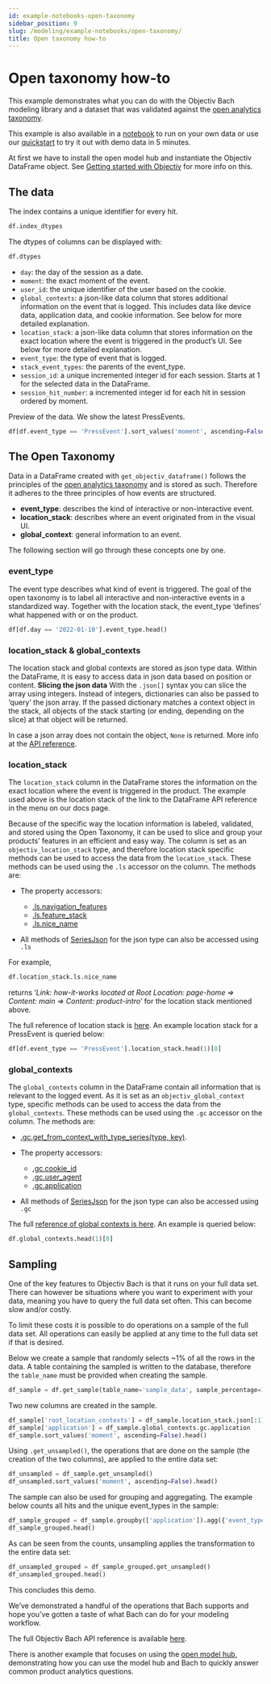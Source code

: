 ```yaml
---
id: example-notebooks-open-taxonomy
sidebar_position: 9
slug: /modeling/example-notebooks/open-taxonomy/
title: Open taxonomy how-to
---
```


# Open taxonomy how-to

This example demonstrates what you can do with the Objectiv Bach modeling library and a dataset that was validated against the [open analytics taxonomy](https://objectiv.io/docs/taxonomy/).

This example is also available in a [notebook](https://github.com/objectiv/objectiv-analytics/blob/main/notebooks/open-taxonomy-how-to.ipynb)
to run on your own data or use our
[quickstart](https://objectiv.io/docs/home/quickstart-guide/) to try it out with demo data in 5 minutes.

At first we have to install the open model hub and instantiate the Objectiv DataFrame object. See
[Getting started with Objectiv](/modeling/example-notebooks/index.mdx#getting-started-with-objectiv) for more info on this.

## The data

The index contains a unique identifier for every hit.

```python
df.index_dtypes
```

The dtypes of columns can be displayed with:

```python
df.dtypes
```

* `day`: the day of the session as a date.
* `moment`: the exact moment of the event.
* `user_id`: the unique identifier of the user based on the cookie.
* `global_contexts`: a json-like data column that stores additional information on the event that is logged. This includes data like device data, application data, and cookie information. See below for more detailed explanation.
* `location_stack`: a json-like data column that stores information on the exact location where the event is triggered in the product’s UI. See below for more detailed explanation.
* `event_type`: the type of event that is logged.
* `stack_event_types`: the parents of the event_type.
* `session_id`: a unique incremented integer id for each session. Starts at 1 for the selected data in the DataFrame.
* `session_hit_number`: a incremented integer id for each hit in session ordered by moment.

Preview of the data. We show the latest PressEvents.

```python
df[df.event_type == 'PressEvent'].sort_values('moment', ascending=False).head()
```

## The Open Taxonomy

Data in a DataFrame created with `get_objectiv_dataframe()` follows the principles of the [open analytics taxonomy](https://objectiv.io/docs/taxonomy/) and is stored as such. Therefore it adheres to the three principles of how events are structured.

* **event_type**: describes the kind of interactive or non-interactive event.
* **location_stack**: describes where an event originated from in the visual UI.
* **global_context**: general information to an event.

The following section will go through these concepts one by one.

### event_type

The event type describes what kind of event is triggered. The goal of the open taxonomy is to label all interactive and non-interactive events in a standardized way. Together with the location stack, the event_type ‘defines’ what happened with or on the product.

```python
df[df.day == '2022-01-10'].event_type.head()
```

<div id="open-taxonomy-location-stack-and-global-contexts" className="hidden-anchor"></div>

### location_stack & global_contexts

The location stack and global contexts are stored as json type data. Within the DataFrame, it is easy to access data in json data based on position or content.
**Slicing the json data**
With the `.json[]` syntax you can slice the array using integers. Instead of integers, dictionaries can also be passed to ‘query’ the json array. If the passed dictionary matches a context object in the stack, all objects of the stack starting (or ending, depending on the slice) at that object will be returned.

In case a json array does not contain the object, `None` is returned. More info at the [API reference](/modeling/bach/api-reference/Series/Json/index.mdx).

<div id="location-stack" className="hidden-anchor"></div>

### location_stack

The `location_stack` column in the DataFrame stores the information on the exact location where the event is triggered in the product. The example used above is the location stack of the link to the DataFrame API reference in the menu on our docs page.

Because of the specific way the location information is labeled, validated, and stored using the Open
Taxonomy, it can be used to slice and group your products’ features in an efficient and easy way. The
column is set as an `objectiv_location_stack` type, and therefore location stack specific methods can be
used to access the data from the `location_stack`. These methods can be used using the `.ls` accessor on
the column. The methods are:

* The property accessors:
  * [.ls.navigation_features](/modeling/open-model-hub/api-reference/SeriesLocationStack/modelhub.SeriesLocationStack.ls.mdx#ls-navigation-features)
  * [.ls.feature_stack](/modeling/open-model-hub/api-reference/SeriesLocationStack/modelhub.SeriesLocationStack.ls.mdx#ls-feature-stack)
  * [.ls.nice_name](/modeling/open-model-hub/api-reference/SeriesLocationStack/modelhub.SeriesLocationStack.ls.mdx#ls-nice-name)

* All methods of [SeriesJson](/modeling/bach/api-reference/Series/Json/index.mdx) for the json type can also be accessed using `.ls`

For example,

```python
df.location_stack.ls.nice_name
```

returns ‘*Link: how-it-works located at Root Location: page-home => Content: main => Content: product-intro*’ for the location stack mentioned above.

The full reference of location stack is [here](https://objectiv.io/docs/taxonomy/location-contexts). An
example location stack for a PressEvent is queried below:

```python
df[df.event_type == 'PressEvent'].location_stack.head(1)[0]
```

<div id="global-contexts" className="hidden-anchor"></div>

### global_contexts

The `global_contexts` column in the DataFrame contain all information that is relevant to the logged event. As it is set as an `objectiv_global_context` type, specific methods can be used to access the data from the `global_contexts`. These methods can be used using the `.gc` accessor on the column. The methods are:

* [.gc.get_from_context_with_type_series(type, key)](/modeling/open-model-hub/api-reference/SeriesGlobalContexts/modelhub.SeriesGlobalContexts.objectiv.mdx).
* The property accessors:
  * [.gc.cookie_id](/modeling/open-model-hub/api-reference/SeriesGlobalContexts/modelhub.SeriesGlobalContexts.global_contexts.mdx#gc-cookie-id)
  * [.gc.user_agent](/modeling/open-model-hub/api-reference/SeriesGlobalContexts/modelhub.SeriesGlobalContexts.global_contexts.mdx#gc-user-agent)
  * [.gc.application](/modeling/open-model-hub/api-reference/SeriesGlobalContexts/modelhub.SeriesGlobalContexts.global_contexts.mdx#gc-application)

* All methods of [SeriesJson](/modeling/bach/api-reference/Series/Json/index.mdx) for the json type can also be accessed using `.gc`

The full [reference of global contexts is here](https://objectiv.io/docs/taxonomy/global-contexts). An
example is queried below:

```python
df.global_contexts.head(1)[0]
```

## Sampling

One of the key features to Objectiv Bach is that it runs on your full data set. There can however be situations where you want to experiment with your data, meaning you have to query the full data set often. This can become slow and/or costly.

To limit these costs it is possible to do operations on a sample of the full data set. All operations can easily be applied at any time to the full data set if that is desired.

Below we create a sample that randomly selects ~1% of all the rows in the data. A table containing the sampled is written to the database, therefore the `table_name` must be provided when creating the sample.

```python
df_sample = df.get_sample(table_name='sample_data', sample_percentage=10, overwrite=True)
```

Two new columns are created in the sample.

```python
df_sample['root_location_contexts'] = df_sample.location_stack.json[:1]
df_sample['application'] = df_sample.global_contexts.gc.application
df_sample.sort_values('moment', ascending=False).head()
```

Using `.get_unsampled()`, the operations that are done on the sample (the creation of the two columns), are applied to the entire data set:

```python
df_unsampled = df_sample.get_unsampled()
df_unsampled.sort_values('moment', ascending=False).head()
```

The sample can also be used for grouping and aggregating. The example below counts all hits and the unique event_types in the sample:

```python
df_sample_grouped = df_sample.groupby(['application']).agg({'event_type':'nunique','session_hit_number':'count'})
df_sample_grouped.head()
```

As can be seen from the counts, unsampling applies the transformation to the entire data set:

```python
df_unsampled_grouped = df_sample_grouped.get_unsampled()
df_unsampled_grouped.head()
```

This concludes this demo.

We’ve demonstrated a handful of the operations that Bach supports and hope you’ve gotten a taste of what Bach can do for your modeling workflow.

The full Objectiv Bach API reference is available [here](/modeling/bach/api-reference/index.mdx).

There is another example that focuses on using the [open model hub](/modeling/example-notebooks/modelhub-basics.mdx),
demonstrating how you can use the model hub and Bach to quickly answer common product analytics questions.
